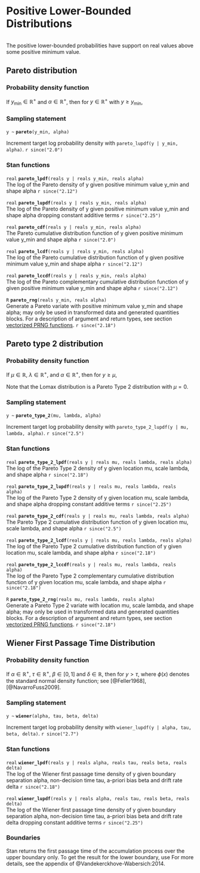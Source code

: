 # Positive Lower-Bounded Distributions
```r
```


The positive lower-bounded probabilities have support on real values
above some positive minimum value.

## Pareto distribution

### Probability density function

If $y_{\text{min}} \in \mathbb{R}^+$ and $\alpha \in \mathbb{R}^+$,
then for $y \in \mathbb{R}^+$ with $y \geq y_{\text{min}}$,
\begin{equation*}
\text{Pareto}(y|y_{\text{min}},\alpha) = \frac{\displaystyle \alpha\,y_{\text{min}}^\alpha}{\displaystyle y^{\alpha+1}}.
\end{equation*}

### Sampling statement

`y ~ ` **`pareto`**`(y_min, alpha)`

Increment target log probability density with `pareto_lupdf(y | y_min, alpha)`.
`r since("2.0")`
<!-- real; pareto ~; -->
\index{{\tt \bfseries pareto }!sampling statement|hyperpage}

### Stan functions

<!-- real; pareto_lpdf; (reals y | reals y_min, reals alpha); -->
\index{{\tt \bfseries pareto\_lpdf }!{\tt (reals y \textbar\ reals y\_min, reals alpha): real}|hyperpage}

`real` **`pareto_lpdf`**`(reals y | reals y_min, reals alpha)`<br>\newline
The log of the Pareto density of y given positive minimum value y_min
and shape alpha
`r since("2.12")`

<!-- real; pareto_lupdf; (reals y | reals y_min, reals alpha); -->
\index{{\tt \bfseries pareto\_lupdf }!{\tt (reals y \textbar\ reals y\_min, reals alpha): real}|hyperpage}

`real` **`pareto_lupdf`**`(reals y | reals y_min, reals alpha)`<br>\newline
The log of the Pareto density of y given positive minimum value y_min
and shape alpha dropping constant additive terms
`r since("2.25")`

<!-- real; pareto_cdf; (reals y | reals y_min, reals alpha); -->
\index{{\tt \bfseries pareto\_cdf }!{\tt (reals y \textbar\ reals y\_min, reals alpha): real}|hyperpage}

`real` **`pareto_cdf`**`(reals y | reals y_min, reals alpha)`<br>\newline
The Pareto cumulative distribution function of y given positive
minimum value y_min and shape alpha
`r since("2.0")`

<!-- real; pareto_lcdf; (reals y | reals y_min, reals alpha); -->
\index{{\tt \bfseries pareto\_lcdf }!{\tt (reals y \textbar\ reals y\_min, reals alpha): real}|hyperpage}

`real` **`pareto_lcdf`**`(reals y | reals y_min, reals alpha)`<br>\newline
The log of the Pareto cumulative distribution function of y given
positive minimum value y_min and shape alpha
`r since("2.12")`

<!-- real; pareto_lccdf; (reals y | reals y_min, reals alpha); -->
\index{{\tt \bfseries pareto\_lccdf }!{\tt (reals y \textbar\ reals y\_min, reals alpha): real}|hyperpage}

`real` **`pareto_lccdf`**`(reals y | reals y_min, reals alpha)`<br>\newline
The log of the Pareto complementary cumulative distribution function
of y given positive minimum value y_min and shape alpha
`r since("2.12")`

<!-- R; pareto_rng; (reals y_min, reals alpha); -->
\index{{\tt \bfseries pareto\_rng }!{\tt (reals y\_min, reals alpha): R}|hyperpage}

`R` **`pareto_rng`**`(reals y_min, reals alpha)`<br>\newline
Generate a Pareto variate with positive minimum value y_min and shape
alpha; may only be used in transformed data and generated quantities blocks. For a
description of argument and return types, see section
[vectorized PRNG functions](conventions_for_probability_functions.Rmd#prng-vectorization).
`r since("2.18")`

## Pareto type 2 distribution

### Probability density function

If $\mu \in \mathbb{R}$, $\lambda \in \mathbb{R}^+$, and
$\alpha \in \mathbb{R}^+$, then for $y \geq \mu$,
\begin{equation*}
\mathrm{Pareto\_Type\_2}(y|\mu,\lambda,\alpha) =
\ \frac{\alpha}{\lambda} \, \left( 1+\frac{y-\mu}{\lambda} \right)^{-(\alpha+1)} \! .
\end{equation*}

Note that the Lomax distribution is a Pareto Type 2 distribution with
$\mu=0$.

### Sampling statement

`y ~ ` **`pareto_type_2`**`(mu, lambda, alpha)`

Increment target log probability density with `pareto_type_2_lupdf(y | mu, lambda, alpha)`.
`r since("2.5")`
<!-- real; pareto_type_2 ~; -->
\index{{\tt \bfseries pareto\_type\_2 }!sampling statement|hyperpage}

### Stan functions

<!-- real; pareto_type_2_lpdf; (reals y | reals mu, reals lambda, reals alpha); -->
\index{{\tt \bfseries pareto\_type\_2\_lpdf }!{\tt (reals y \textbar\ reals mu, reals lambda, reals alpha): real}|hyperpage}

`real` **`pareto_type_2_lpdf`**`(reals y | reals mu, reals lambda, reals alpha)`<br>\newline
The log of the Pareto Type 2 density of y given location mu, scale
lambda, and shape alpha
`r since("2.18")`

<!-- real; pareto_type_2_lupdf; (reals y | reals mu, reals lambda, reals alpha); -->
\index{{\tt \bfseries pareto\_type\_2\_lupdf }!{\tt (reals y \textbar\ reals mu, reals lambda, reals alpha): real}|hyperpage}

`real` **`pareto_type_2_lupdf`**`(reals y | reals mu, reals lambda, reals alpha)`<br>\newline
The log of the Pareto Type 2 density of y given location mu, scale
lambda, and shape alpha dropping constant additive terms
`r since("2.25")`

<!-- real; pareto_type_2_cdf; (reals y | reals mu, reals lambda, reals alpha); -->
\index{{\tt \bfseries pareto\_type\_2\_cdf }!{\tt (reals y \textbar\ reals mu, reals lambda, reals alpha): real}|hyperpage}

`real` **`pareto_type_2_cdf`**`(reals y | reals mu, reals lambda, reals alpha)`<br>\newline
The Pareto Type 2 cumulative distribution function of y given location
mu, scale lambda, and shape alpha
`r since("2.5")`

<!-- real; pareto_type_2_lcdf; (reals y | reals mu, reals lambda, reals alpha); -->
\index{{\tt \bfseries pareto\_type\_2\_lcdf }!{\tt (reals y \textbar\ reals mu, reals lambda, reals alpha): real}|hyperpage}

`real` **`pareto_type_2_lcdf`**`(reals y | reals mu, reals lambda, reals alpha)`<br>\newline
The log of the Pareto Type 2 cumulative distribution function of y
given location mu, scale lambda, and shape alpha
`r since("2.18")`

<!-- real; pareto_type_2_lccdf; (reals y | reals mu, reals lambda, reals alpha); -->
\index{{\tt \bfseries pareto\_type\_2\_lccdf }!{\tt (reals y \textbar\ reals mu, reals lambda, reals alpha): real}|hyperpage}

`real` **`pareto_type_2_lccdf`**`(reals y | reals mu, reals lambda, reals alpha)`<br>\newline
The log of the Pareto Type 2 complementary cumulative distribution
function of y given location mu, scale lambda, and shape alpha
`r since("2.18")`

<!-- R; pareto_type_2_rng; (reals mu, reals lambda, reals alpha); -->
\index{{\tt \bfseries pareto\_type\_2\_rng }!{\tt (reals mu, reals lambda, reals alpha): R}|hyperpage}

`R` **`pareto_type_2_rng`**`(reals mu, reals lambda, reals alpha)`<br>\newline
Generate a Pareto Type 2 variate with location mu, scale lambda, and
shape alpha; may only be used in transformed data and generated quantities blocks.
For a description of argument and return types, see section
[vectorized PRNG functions](conventions_for_probability_functions.Rmd#prng-vectorization).
`r since("2.18")`

## Wiener First Passage Time Distribution

### Probability density function

If $\alpha \in \mathbb{R}^+$, $\tau \in \mathbb{R}^+$, $\beta \in [0,
1]$ and $\delta \in \mathbb{R}$, then for $y > \tau$, \begin{equation*}
\text{Wiener}(y|\alpha, \tau, \beta, \delta) =
\frac{\alpha^3}{(y-\tau)^{3/2}} \exp \! \left(- \delta \alpha \beta -
\frac{\delta^2(y-\tau)}{2}\right) \sum_{k = - \infty}^{\infty} (2k +
\beta) \phi \! \left(\frac{2k \alpha + \beta}{\sqrt{y - \tau}}\right)
\end{equation*} where $\phi(x)$ denotes the standard normal density function;  see
[@Feller1968], [@NavarroFuss2009].

### Sampling statement

`y ~ ` **`wiener`**`(alpha, tau, beta, delta)`

Increment target log probability density with `wiener_lupdf(y | alpha, tau, beta, delta)`.
`r since("2.7")`
<!-- real; wiener ~; -->
\index{{\tt \bfseries wiener }!sampling statement|hyperpage}

### Stan functions

<!-- real; wiener_lpdf; (reals y | reals alpha, reals tau, reals beta, reals delta); -->
\index{{\tt \bfseries wiener\_lpdf }!{\tt (reals y \textbar\ reals alpha, reals tau, reals beta, reals delta): real}|hyperpage}

`real` **`wiener_lpdf`**`(reals y | reals alpha, reals tau, reals beta, reals delta)`<br>\newline
The log of the Wiener first passage time density of y given boundary
separation alpha, non-decision time tau, a-priori bias beta and drift
rate delta
`r since("2.18")`

<!-- real; wiener_lupdf; (reals y | reals alpha, reals tau, reals beta, reals delta); -->
\index{{\tt \bfseries wiener\_lupdf }!{\tt (reals y \textbar\ reals alpha, reals tau, reals beta, reals delta): real}|hyperpage}

`real` **`wiener_lupdf`**`(reals y | reals alpha, reals tau, reals beta, reals delta)`<br>\newline
The log of the Wiener first passage time density of y given boundary
separation alpha, non-decision time tau, a-priori bias beta and drift
rate delta dropping constant additive terms
`r since("2.25")`

### Boundaries

Stan returns the first passage time of the accumulation process over
the upper boundary only. To get the result for the lower boundary, use
\begin{equation*}
\text{Wiener}(y | \alpha, \tau, 1 - \beta, - \delta)
\end{equation*}
For more details, see the appendix of @Vandekerckhove-Wabersich:2014.
